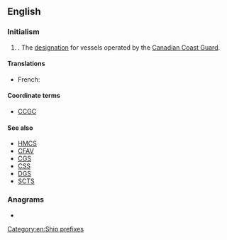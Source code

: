 {{also|CCGs}}
==English==
{{wikipedia|Canadian Coast Guard Ship}}

===Initialism===
{{en-initialism}}

# {{lb|en|nautical|military}} {{initialism of|Canadian Coast Guard Ship|lang=en}}. The [[designation]] for vessels operated by the [[w:Canadian Coast Guard|Canadian Coast Guard]].

====Translations====
{{trans-top}}
* French: {{t|fr|NGCC}}
{{trans-mid}}
{{trans-bottom}}

====Coordinate terms====
* [[CCGC]]

====See also====
* [[HMCS]]
* [[CFAV]]
* [[CGS]]
* [[CSS]]
* [[DGS]]
* [[SCTS]]

===Anagrams===
* {{anagrams|en|a=ccgs|GSCC}}

[[Category:en:Ship prefixes]]